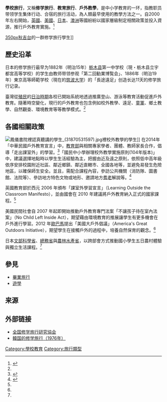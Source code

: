 '''學校旅行'''，又稱'''修学旅行'''、'''教育旅行'''、'''戶外教學'''，是中小学教育的一环，指教职员带领学生集体行动、合宿的旅行活动，為人類最早使用的教學方法之一。自2000年左右開始，[[英國|英國]]、[[美國|美國]]、[[日本|日本]]、[[澳洲|澳洲]]等國紛紛以國家層級制定相關政策並投入資源，推行戶外教育實施。<ref name="NGOE">{{cite web|author1=潘文忠|author2=黃茂在|author3=曾鈺琪等|title=戶外教育實施指引|url=https://www.naer.edu.tw/ezfiles/0/1000/img/67/155454103.pdf|publisher=國家教育研究院籌備處|accessdate=2018-03-15|archive-date=2018-03-15|archive-url=https://web.archive.org/web/20180315133743/https://www.naer.edu.tw/ezfiles/0/1000/img/67/155454103.pdf|dead-url=yes}}</ref>

[[image:Akiyoshidai-Minamiyama.jpg|350px]][[秋吉台|秋吉台]]的一群修学旅行學生]]

== 歷史沿革 ==
日本的修学旅行最早为1882年（明治15年）[[栃木县|栃木县]]第一中学校（現・栃木县立宇都宮高等学校）的学生由教师带领参观「第二回勧業博覧会」、1886年（明治19年）東京高等師範学校（現在的[[筑波大学|筑波大学]]）的「長途遠足」创造长达11天的修学旅行记录。

臺灣從[[殖民|殖民]]的[[台灣日治時期|日治時期]]各校已開始系統地透過推廣登山、游泳等教育活動促進戶外教育。隨著時空變化，現行的戶外教育也包含例如校外教學、遠足、[[童軍|童軍]]、鄉土教學、自然觀查、環境教育等等教學模式。<ref name="NGOE"/>

== 各國相關政策 ==
[[File:鳳儀書院裡認真聽講的學生_(31870531597).jpg|thumb]]裡校外教學的學生]]
在2014年「中華民國戶外教育宣言」中，[[中華民國教育部|教育部]]與相關專家學者、團體、教師家長合作，倡導「走出課室外」的學習。<ref>{{cite web|title=中華民國戶外教育宣言啟動「學習走出課室 讓孩子夢想起飛」|url=https://tw.news.yahoo.com/blogs/gov-press/%E4%B8%AD%E8%8F%AF%E6%B0%91%E5%9C%8B%E6%88%B6%E5%A4%96%E6%95%99%E8%82%B2%E5%AE%A3%E8%A8%80%E5%95%9F%E5%8B%95-%E5%AD%B8%E7%BF%92%E8%B5%B0%E5%87%BA%E8%AA%B2%E5%AE%A4-%E8%AE%93%E5%AD%A9%E5%AD%90%E5%A4%A2%E6%83%B3%E8%B5%B7%E9%A3%9B-042359788.html|publisher=教育部|accessdate=2018-03-15|archive-date=2018-03-15|archive-url=https://web.archive.org/web/20180315135052/https://tw.news.yahoo.com/blogs/gov-press/%E4%B8%AD%E8%8F%AF%E6%B0%91%E5%9C%8B%E6%88%B6%E5%A4%96%E6%95%99%E8%82%B2%E5%AE%A3%E8%A8%80%E5%95%9F%E5%8B%95-%E5%AD%B8%E7%BF%92%E8%B5%B0%E5%87%BA%E8%AA%B2%E5%AE%A4-%E8%AE%93%E5%AD%A9%E5%AD%90%E5%A4%A2%E6%83%B3%E8%B5%B7%E9%A3%9B-042359788.html|dead-url=no}}</ref>「國民中小學辦理校外教學實施原則(104年版本)」中，建議選擇地點時以學生生活經驗為主，把握由近及遠之原則，依照低中高年級依序安排校園附近社區、鄰近鄉鎮、鄰近直轄市、全國各地等，並避免易發生危險地區，以確保師生安全。並且，需配合課程內容，參訪公共機關（消防隊、圖書館、法院等）、參訪地方特色文物或地形、邀請地方[[耆老|耆老]]解說等。<ref>{{cite web|title=104年國民中小學辦理戶外教育實施原則|url=http://www.rootlaw.com.tw/LawArticle.aspx?LawID=A040080081006000-1040925|accessdate=2018-03-15|archive-date=2018-03-15|archive-url=https://web.archive.org/web/20180315133414/http://www.rootlaw.com.tw/LawArticle.aspx?LawID=A040080081006000-1040925|dead-url=no}}</ref>

英國教育部於西元 2006 年頒布「課室外學習宣言」（Learning Outside the Classroom Manifesto），並由國會在 2010 年建議將戶外教育納入正式的國家課程。<ref name="NGOE"/>

美國民間社會自 2007 年起即開始推動戶外教育專門法案「不讓孩子待在室內法案」（No Child Left Inside Act），期望藉由環境教育的推展讓學生有更多機會在戶外進行學習。2012 年[[歐巴馬|歐巴馬]]提出「美國大戶外倡議」（America's Great Outdoors Initiative），期望學生在接觸戶外的過程中，培養自然保育的觀念。<ref name="NGOE"/>

日本[[文部科學省|文部科學省]]、[[總務省|總務省]]與[[農林水產省|農林水產省]]，以跨部會方式推動國小學生五日農村體驗與獨立生活課程。<ref name="NGOE"/>

==參見==
*[[畢業旅行|畢業旅行]]
*[[遊學|遊學]]

==来源==
{{reflist}}

== 外部链接 ==
* [http://shugakuryoko.com/ 全国修学旅行研究協会]{{Wayback|url=http://shugakuryoko.com/ |date=20120104152405 }} {{ja}}
* [https://web.archive.org/web/20100722083812/http://ehistory.korea.kr/pop/movie_pop.jsp?srcgbn=KV&mediaid=2198&mediadtl=9095&gbn=MH&quality=W 韓国的修学旅行（1976年）] {{ko}}

{{旅游}}

{{Authority control}}
[[Category:學校教育|Category:學校教育]]
[[Category:旅行類型|Category:旅行類型]]
